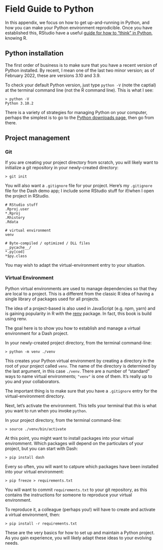 # Field Guide to Python

In this appendix, we focus on how to get up-and-running in Python, and how you can make your Python environment reprodicible.
Once you have established this, RStudio have a useful [guide for how to "think" in Python](https://rstudio.github.io/reticulate/articles/python_primer.html), knowing R.


## Python installation

The first order of business is to make sure that you have a recent version of Python installed.
By recent, I mean one of the last two minor version; as of February 2022, these are versions 3.10 and 3.9.

To check your default Python version, just type `python -V` (note the captial) at the terminal command line (not the R command line).
This is what I see:

```
> python -V
Python 3.10.2
```

There is a variety of strategies for managing Python on your computer, perhaps the simplest is to go to the [Python downloads page](https://www.python.org/downloads/), then go from there. 

## Project management

### Git

If you are creating your project directory from scratch, you will likely want to initialize a git repository in your newly-created directory:

```
> git init
```

You will also want a `.gitignore` file for your project.
Here's my `.gitignore` file for the Dash demo app; I include some RStudio stuff for if/when I open the project in RStudio.

```
# RStudio stuff
.Rproj.user
*.Rproj
.Rhistory
.Rdata

# virtual environment
venv

# Byte-compiled / optimized / DLL files
__pycache__/
*.py[cod]
*$py.class
```

You may wish to adapt the virtual-environment entry to your situation.

### Virtual Environment

Python virtual environments are used to manage dependencies so that they are local to a project.
This is a different from the classic R idea of having a single library of packages used for all projects.

The idea of a project-based is also used in JavaScript (e.g. npm, yarn) and is gaining popularity in R with the [renv](https://rstudio.github.io/renv/index.html) package.
In fact, this book is build using renv.

The goal here is to show you how to establish and manage a virtual environment for a Dash project.

In your newly-created project directory, from the terminal command-line:

```
> python -m venv ./venv
```

This creates your Python virtual environment by creating a directory in the root of your project called `venv`.
The name of the directory is determined by the last argument, in this case `./venv`.
There are a number of "standard" ways to name virtual environments; `"venv"` is one of them. 
It's really up to you and your collaborators. 

The important thing is to make sure that you have a `.gitignore` entry for the virtual-environment directory.

Next, let's activate the environment.
This tells your terminal that *this* is what you want to run when you invoke `python`.

In your project directory, from the terminal command-line:

```
> source ./venv/bin/activate
```

At this point, you might want to install packages into your virtual enviromment.
Which packages will depend on the particulars of your project, but you can start with Dash:

```
> pip install dash
```

Every so often, you will want to catpure which packages have been installed into your virtual environment:

```
> pip freeze > requirements.txt
```

You will want to commit `requirements.txt` to your git repository, as this contains the instructions for someone to reproduce your virtual environment.

To reproduce it, a colleague (perhaps you!) will have to create and activate a virtual environment, then:

```
> pip install -r requirements.txt
```

These are the very basics for how to set up and maintain a Python project. 
As you gain experience, you will likely adapt these ideas to your evolving needs.




